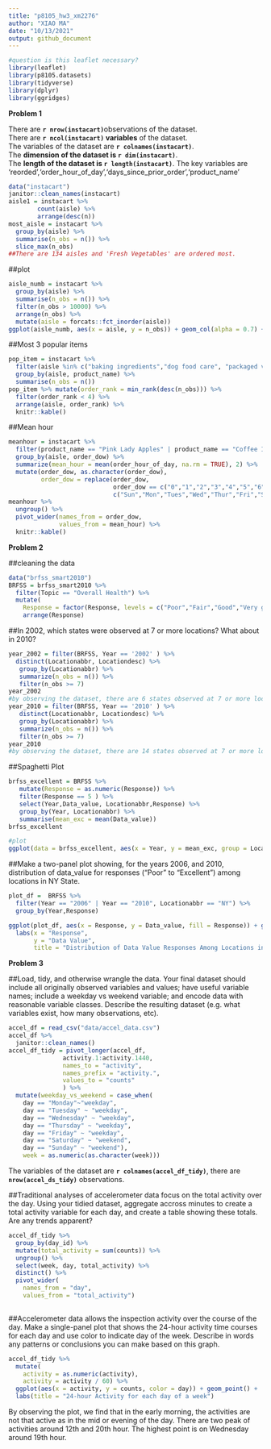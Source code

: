 ```yaml
---
title: "p8105_hw3_xm2276"
author: "XIAO MA"
date: "10/13/2021"
output: github_document
---
```


```r
#question is this leaflet necessary?
library(leaflet)
library(p8105.datasets)
library(tidyverse)
library(dplyr)
library(ggridges)
```

**Problem 1**

There are **`r nrow(instacart)`**observations of the dataset.  
There are **`r ncol(instacart)` variables** of the dataset.  
The variables of the dataset are **`r colnames(instacart)`**.  
The **dimension of the dataset is `r dim(instacart)`**.  
The **length of the dataset is `r length(instacart)`**.
The key variables are 'reorded','order_hour_of_day','days_since_prior_order','product_name'

```r
data("instacart")
janitor::clean_names(instacart)
aisle1 = instacart %>% 
        count(aisle) %>%
        arrange(desc(n))
most_aisle = instacart %>%
  group_by(aisle) %>% 
  summarise(n_obs = n()) %>% 
  slice_max(n_obs)
##There are 134 aisles and 'Fresh Vegetables' are ordered most.
```

##plot 
```r
aisle_numb = instacart %>%
  group_by(aisle) %>% 
  summarise(n_obs = n()) %>% 
  filter(n_obs > 10000) %>% 
  arrange(n_obs) %>% 
  mutate(aisle = forcats::fct_inorder(aisle))
ggplot(aisle_numb, aes(x = aisle, y = n_obs)) + geom_col(alpha = 0.7) + coord_flip() 
```

##Most 3 popular items
```r
pop_item = instacart %>% 
  filter(aisle %in% c("baking ingredients","dog food care", "packaged vegetables fruits")) %>% 
  group_by(aisle, product_name) %>% 
  summarise(n_obs = n())
pop_item %>% mutate(order_rank = min_rank(desc(n_obs))) %>% 
  filter(order_rank < 4) %>% 
  arrange(aisle, order_rank) %>% 
  knitr::kable()
```
##Mean hour
```r
meanhour = instacart %>% 
  filter(product_name == "Pink Lady Apples" | product_name == "Coffee Ice Cream") %>% 
  group_by(aisle, order_dow) %>% 
  summarize(mean_hour = mean(order_hour_of_day, na.rm = TRUE), 2) %>% 
  mutate(order_dow, as.character(order_dow), 
         order_dow = replace(order_dow, 
                             order_dow == c("0","1","2","3","4","5","6"), 
                             c("Sun","Mon","Tues","Wed","Thur","Fri","Sat")))
meanhour %>% 
  ungroup() %>%
  pivot_wider(names_from = order_dow,
              values_from = mean_hour) %>% 
  knitr::kable()
```



**Problem 2**

##cleaning the data
```r
data("brfss_smart2010")
BRFSS = brfss_smart2010 %>%
  filter(Topic == "Overall Health") %>%
  mutate(
    Response = factor(Response, levels = c("Poor","Fair","Good","Very good", "Excellent"))) %>% 
    arrange(Response)
```

##In 2002, which states were observed at 7 or more locations? What about in 2010?
```r
year_2002 = filter(BRFSS, Year == '2002' ) %>%
  distinct(Locationabbr, Locationdesc) %>% 
   group_by(Locationabbr) %>%
   summarize(n_obs = n()) %>% 
   filter(n_obs >= 7)
year_2002
#by observing the dataset, there are 6 states observed at 7 or more locations. They are CT,FL,MA,NC,NJ,PA,
year_2010 = filter(BRFSS, Year == '2010' ) %>%
   distinct(Locationabbr, Locationdesc) %>% 
   group_by(Locationabbr) %>%
   summarize(n_obs = n()) %>% 
   filter(n_obs >= 7)
year_2010
#by observing the dataset, there are 14 states observed at 7 or more locations. They are CA,CO,FL,MA,MD,NC,NE,NJ,NY,OH,PA,SC,TX,WA

```

##Spaghetti Plot
```r
brfss_excellent = BRFSS %>% 
   mutate(Response = as.numeric(Response)) %>% 
   filter(Response == 5 ) %>%
   select(Year,Data_value, Locationabbr,Response) %>% 
   group_by(Year, Locationabbr) %>% 
   summarise(mean_exc = mean(Data_value))
brfss_excellent

#plot
ggplot(data = brfss_excellent, aes(x = Year, y = mean_exc, group = Locationabbr, color = Locationabbr)) + geom_line() + labs(title = "Spaghetti Plot")

```

##Make a two-panel plot showing, for the years 2006, and 2010, distribution of data_value for responses (“Poor” to “Excellent”) among locations in NY State.
```r
plot_df =  BRFSS %>% 
  filter(Year == "2006" | Year == "2010", Locationabbr == "NY") %>% 
  group_by(Year,Response)

ggplot(plot_df, aes(x = Response, y = Data_value, fill = Response)) + geom_col() + facet_grid(.~Year) + 
  labs(x = "Response",
       y = "Data Value",
       title = "Distribution of Data Value Responses Among Locations in NY")

```


**Problem 3**

##Load, tidy, and otherwise wrangle the data. Your final dataset should include all originally observed variables and values; have useful variable names; include a weekday vs weekend variable; and encode data with reasonable variable classes. Describe the resulting dataset (e.g. what variables exist, how many observations, etc).
```r
accel_df = read_csv("data/accel_data.csv")
accel_df %>% 
  janitor::clean_names()
accel_df_tidy = pivot_longer(accel_df,
               activity.1:activity.1440,
               names_to = "activity",
               names_prefix = "activity.",
               values_to = "counts"
               ) %>% 
  mutate(weekday_vs_weekend = case_when(
    day == "Monday"~"weekday",
    day == "Tuesday" ~ "weekday",
    day == "Wednesday" ~ "weekday",
    day == "Thursday" ~ "weekday",
    day == "Friday" ~ "weekday",
    day == "Saturday" ~ "weekend",
    day == "Sunday" ~ "weekend"),
    week = as.numeric(as.character(week)))

```
The variables of the dataset are **`r colnames(accel_df_tidy)`**, there are **`nrow(accel_ds_tidy)`** observations. 



##Traditional analyses of accelerometer data focus on the total activity over the day. Using your tidied dataset, aggregate accross minutes to create a total activity variable for each day, and create a table showing these totals. Are any trends apparent?
```r
accel_df_tidy %>% 
  group_by(day_id) %>% 
  mutate(total_activity = sum(counts)) %>% 
  ungroup() %>% 
  select(week, day, total_activity) %>%
  distinct() %>% 
  pivot_wider(
    names_from = "day",
    values_from = "total_activity")
  
```

##Accelerometer data allows the inspection activity over the course of the day. Make a single-panel plot that shows the 24-hour activity time courses for each day and use color to indicate day of the week. Describe in words any patterns or conclusions you can make based on this graph.

```r
accel_df_tidy %>% 
  mutate(
    activity = as.numeric(activity),
    activity = activity / 60) %>% 
  ggplot(aes(x = activity, y = counts, color = day)) + geom_point() +
  labs(title = "24-hour Activity for each day of a week")
```
By observing the plot, we find that in the early morning, the activities are not that active as in the mid or evening of the day. There are two peak of activities around 12th and 20th hour. The highest point is on Wednesday around 19th hour.


